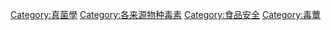 {{Commonscat|Mycotoxins}}

[[Category:真菌學|Category:真菌學]]
[[Category:各来源物种毒素|Category:各来源物种毒素]]
[[Category:食品安全|Category:食品安全]]
[[Category:毒蕈|Category:毒蕈]]